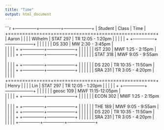 ```yaml
---
title: "Time"
output: html_document
---
```


```r

+---------------+---------------+--------------------+
| Student       | Class         | Time               |
+===============+===============+====================+
| Aaron         |               |                    |
| Wilhelm       | STAT 297      |  TR 12:05 - 1:20pm |
|               |               |                    |
+               +---------------+--------------------+
|               |               |                    |
|               | DS 330        |  MW 2:30 - 3:45pm  |  
|               |               |                    |
+               +---------------+--------------------+
|               |               |                    |
|               | IST 230       |  MWF 1:25 - 2:15pm |  
|               |               |                    |
+               +---------------+--------------------+
|               |               |                    |
|               | STAT 318      | MWF 9:05 - 9:55am  |  
|               |               |                    |
+               +---------------+--------------------+
|               |               |                    |
|               | DS 220        | TR 10:35 - 11:50am |  
|               |               |                    |
+               +---------------+--------------------+
|               |               |                    |
|               | SRA 231       | TR 3:05 - 4:20pm   |  
|               |               |                    |
+===============+===============+====================+
| Henry         |               |                    |
|      Lin      | STAT 297      |  TR 12:05 - 1:20pm |
|               |               |                    |
+               +---------------+--------------------+
|               |               |                    |
|               | geosc 109     |  MWF 11:15-12:05pm |  
|               |               |                    |
+               +---------------+--------------------+
|               |               |                    |
|               | ECON 302      |  MWF 1:25 - 2:15pm |  
|               |               |                    |
+               +---------------+--------------------+
|               |               |                    |
|               | THE 189       | MWF 9:05 - 9:55am  |  
|               |               |                    |
+               +---------------+--------------------+
|               |               |                    |
|               | DS 220        | TR 10:35 - 11:50am |  
|               |               |                    |
+               +---------------+--------------------+
|               |               |                    |
|               | SRA 231       | TR 3:05 - 4:20pm   |  
|               |               |                    |
+---------------+---------------+--------------------+   